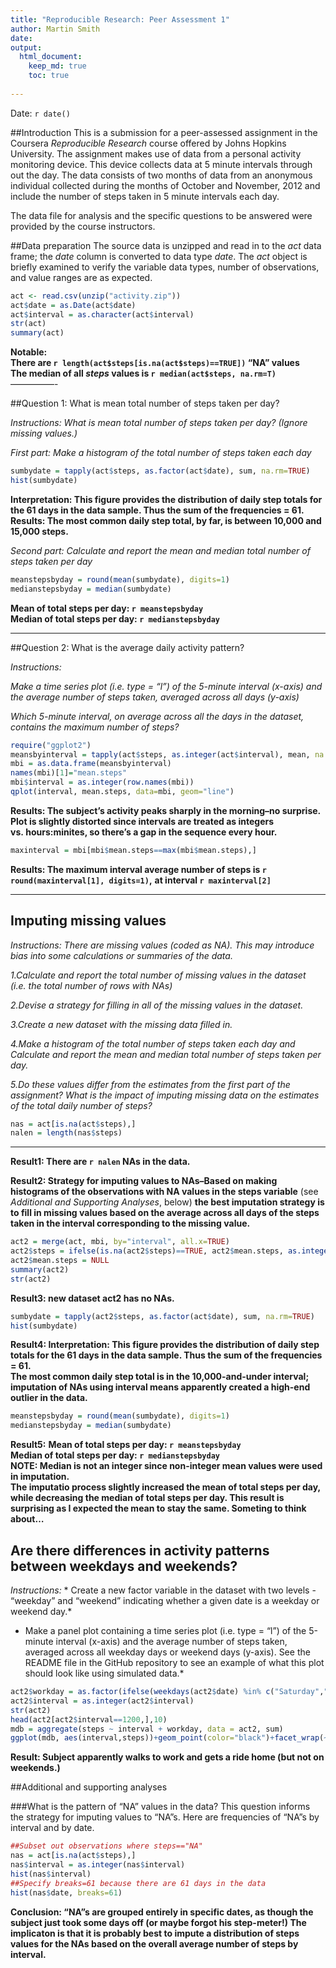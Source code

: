 ```yaml
---
title: "Reproducible Research: Peer Assessment 1"
author: Martin Smith
date:
output: 
  html_document:
    keep_md: true
    toc: true
    
---
```


Date: `r date()`

##Introduction
This is a submission for a peer-assessed assignment in the Coursera *Reproducible Research* course offered by Johns Hopkins University. The assignment makes use of data from a personal activity monitoring device. This device collects data at 5 minute intervals through out the day. The data consists of two months of data from an anonymous individual collected during the months of October and November, 2012 and include the number of steps taken in 5 minute intervals each day.  

The data file for analysis and the specific questions to be answered were provided by the course instructors.

##Data preparation
The source data is unzipped and read in to the *act* data frame; the *date* column is converted to data type *date*.  The *act* object is briefly examined to verify the variable data types, number of observations, and value ranges are as expected. 


```r
act <- read.csv(unzip("activity.zip"))
act$date = as.Date(act$date)
act$interval = as.character(act$interval)
str(act)
summary(act)
```

**Notable:  
There are `r length(act$steps[is.na(act$steps)==TRUE])` "NA" values  
The median of all *steps* values is `r median(act$steps, na.rm=T)`**  
----------------  


##Question 1: What is mean total number of steps taken per day?

*Instructions: What is mean total number of steps taken per day? (Ignore missing values.)*  

*First part: Make a histogram of the total number of steps taken each day*

```r
sumbydate = tapply(act$steps, as.factor(act$date), sum, na.rm=TRUE)
hist(sumbydate)
```
  
**Interpretation: This figure provides the distribution of daily step totals for the 61 days in the data sample.  Thus the sum of the frequencies = 61.  
Results: The most common daily step total, by far, is between 10,000 and 15,000 steps.**


*Second part: Calculate and report the mean and median total number of steps taken per day*  

```r
meanstepsbyday = round(mean(sumbydate), digits=1)
medianstepsbyday = median(sumbydate)
```
**Mean of total steps per day: `r meanstepsbyday`  
Median of total steps per day: `r medianstepsbyday`**  

-------------


##Question 2: What is the average daily activity pattern?

*Instructions:*  

*Make a time series plot (i.e. type = "l") of the 5-minute interval (x-axis) and the average number of steps taken, averaged across all days (y-axis)*  
  
*Which 5-minute interval, on average across all the days in the dataset, contains the maximum number of steps?*  

```r
require("ggplot2")
meansbyinterval = tapply(act$steps, as.integer(act$interval), mean, na.rm=T)
mbi = as.data.frame(meansbyinterval)
names(mbi)[1]="mean.steps"
mbi$interval = as.integer(row.names(mbi))
qplot(interval, mean.steps, data=mbi, geom="line")
```

**Results: The subject's activity peaks sharply in the morning--no surprise. Plot is slightly distorted since intervals are treated as integers vs. hours:minites, so there's a gap in the sequence every hour.**

````r
maxinterval = mbi[mbi$mean.steps==max(mbi$mean.steps),]
````

**Results: The maximum interval average number of steps is `r round(maxinterval[1], digits=1)`,**
**at interval `r maxinterval[2]`**

--------

## Imputing missing values

*Instructions: There are missing values (coded as NA). This may introduce bias into some calculations or summaries of the data.*

*1.Calculate and report the total number of missing values in the dataset (i.e. the total number of rows with NAs)*

*2.Devise a strategy for filling in all of the missing values in the dataset.*

*3.Create a new dataset with the missing data filled in.*

*4.Make a histogram of the total number of steps taken each day and Calculate and report the mean and median total number of steps taken per day.* 
    
*5.Do these values differ from the estimates from the first part of the assignment? What is the impact of imputing missing data on the estimates of the total daily number of steps?*
    
```r
nas = act[is.na(act$steps),]
nalen = length(nas$steps)
```
--------------- 

**Result1: There are `r nalen` NAs in the data.**

**Result2: Strategy for imputing values to NAs--Based on making histograms of the observations with NA values in the steps variable** (see *Additional and Supporting Analyses*, below) **the best imputation strategy is to fill in missing values based on the average across all days of the steps taken in the interval corresponding to the missing value.**  

```r
act2 = merge(act, mbi, by="interval", all.x=TRUE)
act2$steps = ifelse(is.na(act2$steps)==TRUE, act2$mean.steps, as.integer(act2$steps))
act2$mean.steps = NULL
summary(act2)
str(act2)
```

**Result3: new dataset act2 has no NAs.**  

```r
sumbydate = tapply(act2$steps, as.factor(act$date), sum, na.rm=TRUE)
hist(sumbydate)
```


**Result4: Interpretation: This figure provides the distribution of daily step totals for the 61 days in the data sample.  Thus the sum of the frequencies = 61.**  
**The most common daily step total is in the 10,000-and-under interval; imputation of NAs using interval means apparently created a high-end outlier in the data.**

```r
meanstepsbyday = round(mean(sumbydate), digits=1)
medianstepsbyday = median(sumbydate)
```

**Result5:** 
**Mean of total steps per day: `r meanstepsbyday`**   
**Median of total steps per day: `r medianstepsbyday`**  
**NOTE: Median is not an integer since non-integer mean values were used in imputation.**  
**The imputatio process slightly increased the mean of total steps per day, while decreasing the median of total steps per day.  This result is surprising as I expected the mean to stay the same.  Someting to think about...**





## Are there differences in activity patterns between weekdays and weekends?
*Instructions:* 
*    Create a new factor variable in the dataset with two levels - "weekday" and "weekend" indicating whether a given date is a weekday or weekend day.*  

*    Make a panel plot containing a time series plot (i.e. type = "l") of the 5-minute interval (x-axis) and the average number of steps taken, averaged across all weekday days or weekend days (y-axis). See the README file in the GitHub repository to see an example of what this plot should look like using simulated data.*  
    


```r
act2$workday = as.factor(ifelse(weekdays(act2$date) %in% c("Saturday","Sunday"), "Weekend", "Weekday"))
act2$interval = as.integer(act2$interval)
str(act2)
head(act2[act2$interval==1200,],10)
mdb = aggregate(steps ~ interval + workday, data = act2, sum)
ggplot(mdb, aes(interval,steps))+geom_point(color="black")+facet_wrap(~workday, nrow=2)
```

  

**Result: Subject apparently walks to work and gets a ride home (but not on weekends.)**


##Additional and supporting analyses

###What is the pattern of "NA" values in the data?
This question informs the strategy for imputing values to "NA"s.  Here are frequencies of "NA"s by interval and by date.

```r
##Subset out observations where steps=="NA"
nas = act[is.na(act$steps),]
nas$interval = as.integer(nas$interval)
hist(nas$interval)
##Specify breaks=61 because there are 61 days in the data
hist(nas$date, breaks=61)
```
  
**Conclusion: "NA"s are grouped entirely in specific dates, as though the subject just took some days off (or maybe forgot his step-meter!) The implicaton is that it is probably best to impute a distribution of steps values for the NAs based on the overall average number of steps by interval.**

